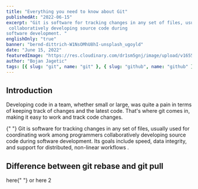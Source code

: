 ```yaml
---
title: "Everything you need to know about Git"
publishedAt: "2022-06-15"
excerpt: "Git is software for tracking changes in any set of files, usually used for coordinating work among programmers
 collaboratively developing source code during 
software development. "
englishOnly: "true"
banner: "bernd-dittrich-W1NsOMhU8hI-unsplash_ugoyld"
date: "June 15, 2022"
featuredImage: "https://res.cloudinary.com/dr1sm5gnj/image/upload/v1655306475/igutech/ruchindra-gunasekara-GK8x_XCcDZg-unsplash_wethnv.jpg"
author: "Bojan Jagetic"
tags: [{ slug: "git", name: "git" }, { slug: "github", name: "github" }]
---
```


## Introduction

Developing code in a team, whether small or large, was quite a pain in terms of keeping track of changes and the latest code.
That's where git comes in, making it easy to work and track code changes.

<QouteComponent>
   {" "}
   Git is software for tracking changes in any set of files, usually used for coordinating
   work among programmers collaboratively developing source code during software
   development. Its goals include speed, data integrity, and support for distributed,
   non-linear workflows .
</QouteComponent>

## Difference between git rebase and git pull

<Link href='https://betterprogramming.pub/differences-between-git-merge-and-rebase-and-why-you-should-care-ae41d96237b6'>
   here{" "}
</Link>
or
<Link href='https://www.edureka.co/blog/git-rebase-vs-merge/'> here 2 </Link>
